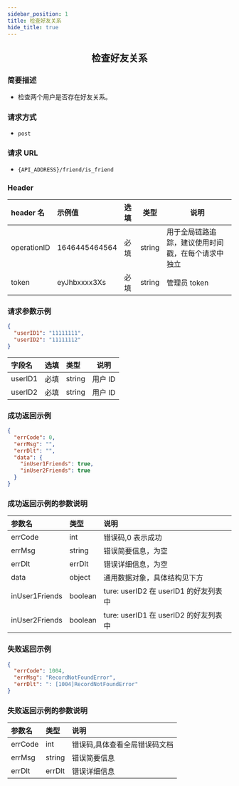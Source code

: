 ```yaml
---
sidebar_position: 1
title: 检查好友关系
hide_title: true
---
```


<center>

## 检查好友关系

</center>

### 简要描述

- 检查两个用户是否存在好友关系。

### 请求方式

- `post`

### 请求 URL

- `{API_ADDRESS}/friend/is_friend`

### Header

| header 名   | 示例值        | 选填 | 类型   | 说明                         |
| :---------- | :------------ | :--- | ------ | ---------------------------- |
| operationID | 1646445464564 | 必填 | string | 用于全局链路追踪，建议使用时间戳，在每个请求中独立 |
| token       | eyJhbxxxx3Xs  | 必填 | string | 管理员 token                 |

### 请求参数示例

```json
{
  "userID1": "11111111",
  "userID2": "11111112"
}
```

| 字段名  | 选填 | 类型   | 说明    |
| :------ | :--- | :----- | ------- |
| userID1 | 必填 | string | 用户 ID |
| userID2 | 必填 | string | 用户 ID |

### 成功返回示例

```json
{
  "errCode": 0,
  "errMsg": "",
  "errDlt": "",
  "data": {
    "inUser1Friends": true,
    "inUser2Friends": true
  }
}
```

### 成功返回示例的参数说明

| 参数名         | 类型    | 说明                                  |
| :------------- | :------ | :------------------------------------ |
| errCode        | int     | 错误码,0 表示成功                     |
| errMsg         | string  | 错误简要信息，为空             |
| errDlt         | errDlt  | 错误详细信息，为空             |
| data           | object  | 通用数据对象，具体结构见下方          |
| inUser1Friends | boolean | ture: userID2 在 userID1 的好友列表中 |
| inUser2Friends | boolean | ture: userID1 在 userID2 的好友列表中 |

### 失败返回示例

```json
{
  "errCode": 1004,
  "errMsg": "RecordNotFoundError",
  "errDlt": ": [1004]RecordNotFoundError"
}
```

### 失败返回示例的参数说明

| 参数名  | 类型   | 说明                          |
| :------ | :----- | :---------------------------- |
| errCode | int    | 错误码,具体查看全局错误码文档 |
| errMsg  | string | 错误简要信息                  |
| errDlt  | errDlt | 错误详细信息                  |
